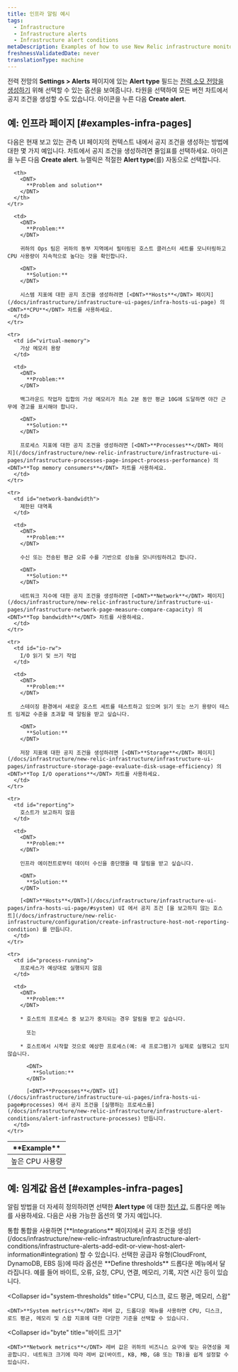 ```yaml
---
title: 인프라 알림 예시
tags:
  - Infrastructure
  - Infrastructure alerts
  - Infrastructure alert conditions
metaDescription: Examples of how to use New Relic infrastructure monitoring to create alert conditions for your business needs.
freshnessValidatedDate: never
translationType: machine
---
```


전력 전망의 <DNT>**Settings > Alerts**</DNT> 페이지에 있는 <DNT>**Alert type**</DNT> 필드는 [전력 소모 전망을 생성하기](/docs/infrastructure/new-relic-infrastructure/infrastructure-alert-conditions/infrastructure-alerts-add-edit-or-view-host-alert-information) 위해 선택할 수 있는 옵션을 보여줍니다. 타원을 선택하여 모든 버전 차트에서 공지 조건을 생성할 수도 있습니다. <Icon name="fe-more-horizontal"/> 아이콘을 누른 다음 <DNT>**Create alert**</DNT>.

## 예: 인프라 페이지 [#examples-infra-pages]

다음은 현재 보고 있는 관측 UI 페이지의 컨텍스트 내에서 공지 조건을 생성하는 방법에 대한 몇 가지 예입니다. 차트에서 공지 조건을 생성하려면 줄임표를 선택하세요. <Icon name="fe-more-horizontal"/> 아이콘을 누른 다음 <DNT>**Create alert**</DNT>. 뉴렐릭은 적절한 <DNT>**Alert type**</DNT>(를) 자동으로 선택합니다.

<table>
  <thead>
    <tr>
      <th style={{ width: "200px" }}>
        <DNT>
          **Example**
        </DNT>
      </th>

      <th>
        <DNT>
          **Problem and solution**
        </DNT>
      </th>
    </tr>
  </thead>

  <tbody>
    <tr>
      <td id="cpu-usage">
        높은 CPU 사용량
      </td>

      <td>
        <DNT>
          **Problem:**
        </DNT>

        귀하의 Ops 팀은 귀하의 동부 지역에서 필터링된 호스트 클러스터 세트를 모니터링하고 CPU 사용량이 지속적으로 높다는 것을 확인합니다.

        <DNT>
          **Solution:**
        </DNT>

        시스템 지표에 대한 공지 조건을 생성하려면 [<DNT>**Hosts**</DNT> 페이지](/docs/infrastructure/infrastructure-ui-pages/infra-hosts-ui-page) 의 <DNT>**CPU**</DNT> 차트를 사용하세요.
      </td>
    </tr>

    <tr>
      <td id="virtual-memory">
        가상 메모리 용량
      </td>

      <td>
        <DNT>
          **Problem:**
        </DNT>

        백그라운드 작업자 집합의 가상 메모리가 최소 2분 동안 평균 10G에 도달하면 야간 근무에 경고를 표시해야 합니다.

        <DNT>
          **Solution:**
        </DNT>

        프로세스 지표에 대한 공지 조건을 생성하려면 [<DNT>**Processes**</DNT> 페이지](/docs/infrastructure/new-relic-infrastructure/infrastructure-ui-pages/infrastructure-processes-page-inspect-process-performance) 의 <DNT>**Top memory consumers**</DNT> 차트를 사용하세요.
      </td>
    </tr>

    <tr>
      <td id="network-bandwidth">
        제한된 대역폭
      </td>

      <td>
        <DNT>
          **Problem:**
        </DNT>

        수신 또는 전송된 평균 오류 수를 기반으로 성능을 모니터링하려고 합니다.

        <DNT>
          **Solution:**
        </DNT>

        네트워크 지수에 대한 공지 조건을 생성하려면 [<DNT>**Network**</DNT> 페이지](/docs/infrastructure/new-relic-infrastructure/infrastructure-ui-pages/infrastructure-network-page-measure-compare-capacity) 의 <DNT>**Top bandwidth**</DNT> 차트를 사용하세요.
      </td>
    </tr>

    <tr>
      <td id="io-rw">
        I/O 읽기 및 쓰기 작업
      </td>

      <td>
        <DNT>
          **Problem:**
        </DNT>

        스테이징 환경에서 새로운 호스트 세트를 테스트하고 있으며 읽기 또는 쓰기 용량이 테스트 임계값 수준을 초과할 때 알림을 받고 싶습니다.

        <DNT>
          **Solution:**
        </DNT>

        저장 지표에 대한 공지 조건을 생성하려면 [<DNT>**Storage**</DNT> 페이지](/docs/infrastructure/new-relic-infrastructure/infrastructure-ui-pages/infrastructure-storage-page-evaluate-disk-usage-efficiency) 의 <DNT>**Top I/O operations**</DNT> 차트를 사용하세요.
      </td>
    </tr>

    <tr>
      <td id="reporting">
        호스트가 보고하지 않음
      </td>

      <td>
        <DNT>
          **Problem:**
        </DNT>

        인프라 에이전트로부터 데이터 수신을 중단했을 때 알림을 받고 싶습니다.

        <DNT>
          **Solution:**
        </DNT>

        [<DNT>**Hosts**</DNT>](/docs/infrastructure/infrastructure-ui-pages/infra-hosts-ui-page/#system) UI 에서 공지 조건 [을 보고하지 않는 호스트](/docs/infrastructure/new-relic-infrastructure/configuration/create-infrastructure-host-not-reporting-condition) 를 만듭니다.
      </td>
    </tr>

    <tr>
      <td id="process-running">
        프로세스가 예상대로 실행되지 않음
      </td>

      <td>
        <DNT>
          **Problem:**
        </DNT>

        * 호스트의 프로세스 중 보고가 중지되는 경우 알림을 받고 싶습니다.

          또는

        * 호스트에서 시작할 것으로 예상한 프로세스(예: 새 프로그램)가 실제로 실행되고 있지 않습니다.

          <DNT>
            **Solution:**
          </DNT>

          [<DNT>**Processes**</DNT> UI](/docs/infrastructure/infrastructure-ui-pages/infra-hosts-ui-page#processes) 에서 공지 조건을 [실행하는 프로세스를](/docs/infrastructure/new-relic-infrastructure/infrastructure-alert-conditions/alert-infrastructure-processes) 만듭니다.
      </td>
    </tr>
  </tbody>
</table>

## 예: 임계값 옵션 [#examples-infra-pages]

알림 방법을 더 자세히 정의하려면 선택한 <DNT>**Alert type**</DNT> 에 대한 [청년 값,](/docs/alerts/new-relic-alerts/getting-started/alerts-glossary#alert-threshold) 드롭다운 메뉴를 사용하세요. 다음은 사용 가능한 옵션의 몇 가지 예입니다.

<CollapserGroup>
  <Collapser
    id="integrations"
    title="통합 제공자"
  >
    통합 통합을 사용하면 [<DNT>**Integrations**</DNT> 페이지에서 공지 조건을 생성](/docs/infrastructure/new-relic-infrastructure/infrastructure-alert-conditions/infrastructure-alerts-add-edit-or-view-host-alert-information#integration) 할 수 있습니다. 선택한 공급자 유형(CloudFront, DynamoDB, EBS 등)에 따라 옵션은 <DNT>**Define thresholds**</DNT> 드롭다운 메뉴에서 달라집니다. 예를 들어 바이트, 오류, 요청, CPU, 연결, 메모리, 기록, 지연 시간 등이 있습니다.
  </Collapser>

  <Collapser
    id="system-thresholds"
    title="CPU, 디스크, 로드 평균, 메모리, 스왑"
  >
    <DNT>**System metrics**</DNT> 레버 값, 드롭다운 메뉴를 사용하면 CPU, 디스크, 로드 평균, 메모리 및 스왑 지표에 대한 다양한 기준을 선택할 수 있습니다.
  </Collapser>

  <Collapser
    id="byte"
    title="바이트 크기"
  >
    <DNT>**Network metrics**</DNT> 레버 값은 귀하의 비즈니스 요구에 맞는 유연성을 제공합니다. 네트워크 크기에 따라 레버 값(바이트, KB, MB, GB 또는 TB)을 쉽게 설정할 수 있습니다.
  </Collapser>
</CollapserGroup>
